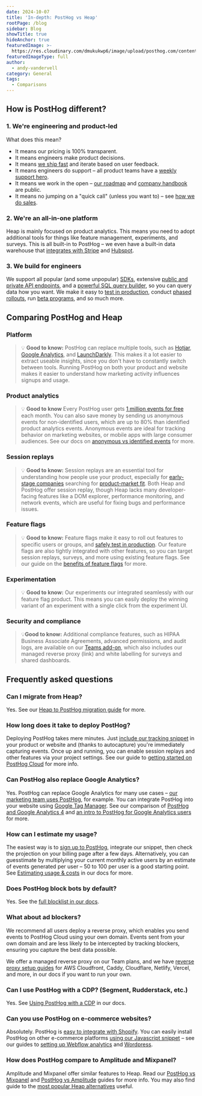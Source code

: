 ```yaml
---
date: 2024-10-07
title: 'In-depth: PostHog vs Heap'
rootPage: /blog
sidebar: Blog
showTitle: true
hideAnchor: true
featuredImage: >-
  https://res.cloudinary.com/dmukukwp6/image/upload/posthog.com/contents/images/blog/posthog-vs-heap/posthog-vs-heap.jpeg
featuredImageType: full
author:
  - andy-vandervell
category: General
tags:
  - Comparisons
---
```


## How is PostHog different?

### 1. We're engineering and product-led

What does this mean?

- It means our pricing is 100% transparent. 
- It means engineers make product decisions.
- It means [we ship fast](/changelog) and iterate based on user feedback. 
- It means engineers do support – all product teams have a [weekly support hero](/handbook/engineering/support-hero).
- It means we work in the open – [our roadmap](/roadmap) and [company handbook](/handbook) are public.  
- It means no jumping on a "quick call" (unless you want to) – see [how we do sales](/sales).

### 2. We're an all-in-one platform

Heap is mainly focused on product analytics. This means you need to adopt additional tools for things like feature management, experiments, and surveys. This is all built-in to PostHog – we even have a built-in data warehouse that [integrates with Stripe](/tutorials/stripe-reports) and [Hubspot](/tutorials/hubspot-reports). 

### 3. We build for engineers

We support all popular (and some unpopular) [SDKs](/docs/libraries), extensive [public and private API endpoints](/docs/api), and a [powerful SQL query builder](/docs/hogql), so you can query data how you want. We make it easy to [test in production](/product-engineers/testing-in-production), conduct [phased rollouts](/tutorials/phased-rollout), run [beta programs](/tutorials/public-beta-program), and so much more.

## Comparing PostHog and Heap

### Platform

<ComparisonTable column1="PostHog" column2="Heap">
  <ComparisonRow column1={true} column2={true} feature="Product analytics" description="Track events and conversion, analyze user behavior" />
  <ComparisonRow column1={true} column2={false} feature="Web analytics" description="Easy to use analytics for marketing websites" />
  <ComparisonRow column1={true} column2={true} feature="Session replay" description="Watch real users use your product, diagnose bugs" />
  <ComparisonRow column1={true} column2={false} feature="Feature flags" description="Roll out features safely, toggle features for cohorts or individuals" />
  <ComparisonRow column1={true} column2={false} feature="Experiments" description="Run tests on new features, optimize conversion funnels" />
  <ComparisonRow column1={true} column2={false} feature="Surveys" description="Collect and analyze feedback, run NPS and PMF surveys " />
  <ComparisonRow column1="Beta" column2={false} feature="Customer data platform" description="Sync data with third-party tools" />
  <ComparisonRow column1={true} column2={false} feature="Data warehouse" description="A single source for all your important data" />
  <ComparisonRow column1={true} column2={true} feature="Heatmaps" description="Visualize where users click in your app or website" />
  <ComparisonRow column1={true} column2={false} feature="Notebooks" description="Ad-hoc analysis and collaboration" />
  <ComparisonRow column1={true} column2={false} feature="Dark mode" description="Choose between light and dark UI" />
  <ComparisonRow column1={true} column2={false} feature="Open source" description="Build your own apps and contribute code" />
</ComparisonTable>

> 💡 **Good to know:** PostHog can replace multiple tools, such as [Hotjar](/blog/posthog-vs-hotjar), [Google Analytics](/blog/posthog-vs-ga4), and [LaunchDarkly](/blog/posthog-vs-launchdarkly). This makes it a lot easier to extract useable insights, since you don't have to constantly switch between tools. Running PostHog on both your product and website makes it easier to understand how marketing activity influences signups and usage. 

### Product analytics

<ComparisonTable column1="PostHog" column2="Heap">
  <ComparisonRow column1="1 million events" column2="10k monthly tracked users" feature="Free usage" description="How much free usage do you get each month?" />
  <ComparisonRow column1={true} column2={true} feature="Autocapture" description="Capture events without manual logging" />
  <ComparisonRow column1={true} column2={false} feature="SQL query editor" description="Write your own queries in SQL" />
  <ComparisonRow column1={false} column2={true} feature="AI insight builder" description="'Talk to your data' using AI" />
  <ComparisonRow column1={true} column2={true} feature="Group analytics" description="Track metrics at a company and account level" />
  <ComparisonRow column1={true} column2={true} feature="Dashboards" description="Combine insights into shareable dashboards" />
  <ComparisonRow column1={true} column2={true} feature="Graphs and trends" description="Build custom insights and visualizations" />
  <ComparisonRow column1={true} column2={true} feature="Funnels" description="Track users through a sequence of events" />
  <ComparisonRow column1={true} column2={true} feature="Retention" description="Visualize which users stay, for how long" />
  <ComparisonRow column1={true} column2={true} feature="User paths" description="Track user flows and where they drop-off" />
  <ComparisonRow column1={true} column2={true} feature="Cohorts" description="Combine users based on properties and events for group analysis" />
  <ComparisonRow column1={true} column2={true} feature="Lifecycle analysis" description="Understand who is dormant, churning, and thriving" />
  <ComparisonRow column1={true} column2={false} feature="Stickiness" description="Find out what events keep users coming back." />
</ComparisonTable>

> 💡 **Good to know** Every PostHog user gets [1 million events for free](/pricing) each month. You can also save money by sending us anonymous events for non-identified users, which are up to 80% than identified product analytics events. Anonymous events are ideal for tracking behavior on marketing websites, or mobile apps with large consumer audiences. See our docs on [anonymous vs identified events](/docs/data/anonymous-vs-identified-events) for more.

### Session replays

<ComparisonTable column1="PostHog" column2="Heap">
  <ComparisonRow column1="5,000 recordings" column2="None" feature="Free usage" description="How much free usage do you get each month?" />
  <ComparisonRow column1={true} column2={true} feature="Web app recordings" description="Capture recordings from single-page apps" />
  <ComparisonRow column1={true} column2={true} feature="Mobile app recordings" description="Capture recordings in iOS and Android apps" />
  <ComparisonRow column1={true} column2={true} feature="Identity detection" description="Link recordings to user IDs" />
  <ComparisonRow column1={true} column2={false} feature="Console logs" description="Capture extra content from a user's browser" />
  <ComparisonRow column1={true} column2={false} feature="Playlists" description="Sort recordings into static and dynamic playlists" />
  <ComparisonRow column1={true} column2={false} feature="Performance monitoring" description="Track network events within a session" />
  <ComparisonRow column1={true} column2={true} feature="Privacy masking" description="Censor personal information from playback" />
  <ComparisonRow column1={true} column2={true} feature="Conditional capture" description="Only capture the sessions you want" />
  <ComparisonRow column1={true} column2={false} feature="DOM explorer" description="Explore an interactive snapshot of replays" />
  <ComparisonRow column1={true} column2={false} feature="Export recordings" description="Save important recordings offline" />
  <ComparisonRow column1={true} column2={false} feature="Minimum duration" description="Only record sessions longer than the minimum duration" />
  <ComparisonRow column1={true} column2={true} feature="Sample recorded sessions" description="Restrict the percentage of sessions that will be recorded" />
  <ComparisonRow column1={true} column2={false} feature="Record via feature flag" description="Only record sessions for users that have the flag enabled" />
</ComparisonTable>

> 💡 **Good to know:** Session replays are an essential tool for understanding how people use your product, especially for [early-stage companies](/blog/early-stage-analytics) searching for [product-market fit](/founders/product-market-fit-game). Both Heap and PostHog offer session replay, though Heap lacks many developer-facing features like a DOM explorer, performance monitoring, and network events, which are useful for fixing bugs and performance issues.

### Feature flags

<ComparisonTable column1="PostHog" column2="Heap">
  <ComparisonRow column1="1 million API requests" column2="n/a" feature="Free usage" description="How much free usage do you get each month?" />
  <ComparisonRow column1={true} column2={false} feature="Boolean flags" description="Simple flags returning true or flag" />
  <ComparisonRow column1={true} column2={false} feature="Multivariate flags" description="Flags with multiple customizable values" />
  <ComparisonRow column1={true} column2={false} feature="Payloads" description="Flags with string, number, or JSON payloads" />
  <ComparisonRow column1={true} column2={false} feature="Local evaluation" description="Store flag definitions locally" />
  <ComparisonRow column1={true} column2={false} feature="Percentage rollouts" description="Target percentages of a group" />
  <ComparisonRow column1={true} column2={false} feature="Custom targeting" description="Target users based on user properties, custom contexts" />
  <ComparisonRow column1="Partial" column2={false} feature="Environments" description="Manage flags for dev, staging, prod" />
  <ComparisonRow column1={true} column2={false} feature="Scheduling" description="Schedule flags to turn on or off" />
  <ComparisonRow column1={true} column2={false} feature="Bootstrapping" description="Flags available on frontend application load" />
  <ComparisonRow column1={true} column2={false} feature="Early access" description="Manage betas, test features" />
</ComparisonTable>

> 💡 **Good to know:** Feature flags make it easy to roll out features to specific users or groups, and [safely test in production](/product-engineers/testing-in-production). Our feature flags are also tightly integrated with other features, so you can target session replays, surveys, and more using existing feature flags. See our guide on the [benefits of feature flags](/product-engineers/feature-flag-benefits-use-cases) for more.

### Experimentation

<ComparisonTable column1="PostHog" column2="Heap">
  <ComparisonRow column1="1 million API requests" column2="n/a" feature="Free usage" description="How much free usage do you get each month?" />
  <ComparisonRow column1={true} column2={false} feature="Custom goals" description="Customize metrics that a test tracks" />
  <ComparisonRow column1={true} column2={false} feature="Secondary metrics" description="Monitor impact on unrelated metrics" />
  <ComparisonRow column1={true} column2={false} feature="Split testing" description="Split participants into groups" />
  <ComparisonRow column1={true} column2={false} feature="Multivariate (A/B/n) testing" description="Test multiple variants of a change" />
  <ComparisonRow column1={true} column2={false} feature="Statistical significance" description="Automatically checks for statistical significance" />
  <ComparisonRow column1={true} column2={false} feature="Recommended run time" description="Calculates the recommended run time and sample size" />
  <ComparisonRow column1="Partial" column2="n/a" feature="Holdout testing" description="Withhold multiple features to measure cumulative impact" />
  <ComparisonRow column1="Bayesian" column2="n/a" feature="Statistics engine" description="How the results of an experiment are calculated" />
</ComparisonTable>

> 💡 **Good to know:** Our experiments our integrated seamlessly with our feature flag product. This means you can easily deploy the winning variant of an experiment with a single click from the experiment UI.

### Security and compliance

<ComparisonTable column1="PostHog" column2="Heap">
  <ComparisonRow column1={true} column2={true} feature="User privacy options" description="Anonymize users, drop personal data" />
  <ComparisonRow column1={true} column2={true} feature="History, audit logs" description="Manage and view flag edits and related users" />
  <ComparisonRow column1={true} column2={true} feature="GDPR-ready" description="Can be compliant with GDPR" />
  <ComparisonRow column1={true} column2={true} feature="HIPAA-ready" description="Can be compliant with HIPAA" />
  <ComparisonRow column1={true} column2={true} feature="SOC 2" description="SOC 2 security certification" />
  <ComparisonRow column1={true} column2={true} feature="2FA" description="Enforce login with two-factor authentication" />
  <ComparisonRow column1={true} column2={true} feature="SAML/SSO" description="Use SAML or single sign-on authentication" />
</ComparisonTable>

> 💡**Good to know:** Additional compliance features, such as HIPAA Business Associate Agreements, advanced permissions, and audit logs, are available on our [Teams add-on](/addons), which also includes our managed reverse proxy (link) and white labelling for surveys and shared dashboards.

## Frequently asked questions

### Can I migrate from Heap?

Yes. See our [Heap to PostHog migration guide](/docs/migrate/heap) for more.

### How long does it take to deploy PostHog?

Deploying PostHog takes mere minutes. Just [include our tracking snippet](/docs/integrate?tab=snippet) in your product or website and (thanks to autocapture) you're immediately capturing events. Once up and running, you can enable session replays and other features via your project settings. See our guide to [getting started on PostHog Cloud](/docs/getting-started/cloud) for more info.

### Can PostHog also replace Google Analytics?

Yes. PostHog can replace Google Analytics for many use cases – [our marketing team uses PostHog](/blog/posthog-marketing), for example. You can integrate PostHog into your website using [Google Tag Manager](/docs/libraries/google-tag-manager). See our comparison of [PostHog and Google Analytics 4](/blog/posthog-vs-ga4) and [an intro to PostHog for Google Analytics users](/blog/google-analytics-to-posthog) for more.

### How can I estimate my usage?

The easiest way is to [sign up to PostHog](https://us.posthog.com/signup), integrate our snippet, then check the projection on your billing page after a few days. Alternatively, you can guesstimate by multiplying your current monthly active users by an estimate of events generated per user – 50 to 100 per user is a good starting point. See [Estimating usage & costs](/docs/billing/estimating-usage-costs) in our docs for more.

### Does PostHog block bots by default?

Yes. See the [full blocklist in our docs](/docs/product-analytics/troubleshooting#does-posthog-block-bots-by-default).

### What about ad blockers?

We recommend all users deploy a reverse proxy, which enables you send events to PostHog Cloud using your own domain. Events sent from your own domain and are less likely to be intercepted by tracking blockers, ensuring you capture the best data possible. 

We offer a managed reverse proxy on our Team plans, and we have [reverse proxy setup guides](/docs/advanced/proxy) for AWS Cloudfront, Caddy, Cloudflare, Netlify, Vercel, and more, in our docs if you want to run your own.

### Can I use PostHog with a CDP? (Segment, Rudderstack, etc.)

Yes. See [Using PostHog with a CDP](/docs/advanced/cdp) in our docs.

### Can you use PostHog on e-commerce websites?

Absolutely. PostHog is [easy to integrate with Shopify](/docs/libraries/shopify). You can easily install PostHog on other e-commerce platforms [using our Javascript snippet](/docs/integrate) – see our guides to [setting up Webflow analytics](/tutorials/webflow) and [Wordpress](/docs/libraries/wordpress). 

### How does PostHog compare to Amplitude and Mixpanel?

Amplitude and Mixpanel offer similar features to Heap. Read our [PostHog vs Mixpanel](/blog/posthog-vs-mixpanel) and [PostHog vs Amplitude](/blog/posthog-vs-amplitude) guides for more info. You may also find guide to the [most popular Heap alternatives](/blog/best-heap-alternatives) useful.